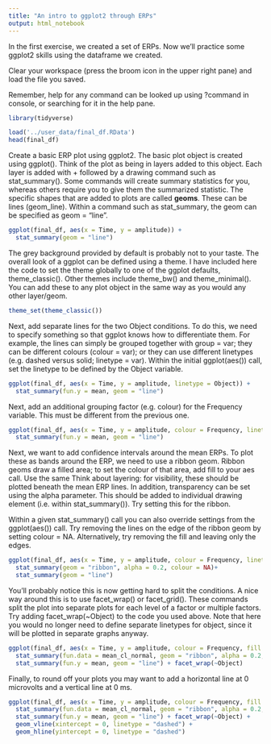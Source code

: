 ```yaml
---
title: "An intro to ggplot2 through ERPs"
output: html_notebook
---
```


In the first exercise, we created a set of ERPs. Now we'll practice some ggplot2 skills using the dataframe we created.

Clear your workspace (press the broom icon in the upper right pane) and load the file you saved.

Remember, help for any command can be looked up using ?command in console, or searching for it in the help pane.

```r
library(tidyverse)

load('../user_data/final_df.RData')
head(final_df)
```

Create a basic ERP plot using ggplot2. The basic plot object is created using ggplot(). Think of the plot as being in layers added to this object. Each layer is added with + followed by a drawing command such as stat_summary(). Some commands will create summary statistics for you, whereas others require you to give them the summarized statistic. The specific shapes that are added to plots are called **geoms**. These can be lines (geom_line). Within a command such as stat_summary, the geom can be specified as geom = "line".

```r
ggplot(final_df, aes(x = Time, y = amplitude)) +
  stat_summary(geom = "line")
```

The grey background provided by default is probably not to your taste. The overall look of a ggplot can be defined using a theme. I have included here the code to set the theme globally to one of the ggplot defaults, theme_classic(). Other themes include theme_bw() and theme_minimal(). You can add these to any plot object in the same way as you would any other layer/geom.

```r
theme_set(theme_classic())
```

Next, add separate lines for the two Object conditions. To do this, we need to specify something so that ggplot knows how to differentiate them. For example, the lines can simply be grouped together with group = var; they can be different colours (colour = var); or they can use different linetypes (e.g. dashed versus solid; linetype = var). Within the initial ggplot(aes()) call, set the linetype to be defined by the Object variable.

```r
ggplot(final_df, aes(x = Time, y = amplitude, linetype = Object)) +
  stat_summary(fun.y = mean, geom = "line")
```

Next, add an additional grouping factor (e.g. colour) for the Frequency variable. This must be different from the previous one.

```r
ggplot(final_df, aes(x = Time, y = amplitude, colour = Frequency, linetype = Object)) +
  stat_summary(fun.y = mean, geom = "line")
```

Next, we want to add confidence intervals around the mean ERPs. To plot these as bands around the ERP, we need to use a ribbon geom. Ribbon geoms draw a filled area; to set the colour of that area, add fill to your aes call. Use the same Think about layering: for visibility, these should be plotted beneath the mean ERP lines. In addition, transparency can be set using the alpha parameter. This should be added to individual drawing element (i.e. within stat_summary()). Try setting this for the ribbon. 

Within a given stat_summary() call you can also override settings from the ggplot(aes()) call. Try removing the lines on the edge of the ribbon geom by setting colour = NA. Alternatively, try removing the fill and leaving only the edges.

```r
ggplot(final_df, aes(x = Time, y = amplitude, colour = Frequency, linetype = Object, fill = Frequency)) +
  stat_summary(geom = "ribbon", alpha = 0.2, colour = NA)+
  stat_summary(geom = "line")
```

You'll probably notice this is now getting hard to split the conditions. A nice way around this is to use facet_wrap() or facet_grid(). These commands split the plot into separate plots for each level of a factor or multiple factors. Try adding facet_wrap(~Object) to the code you used above. Note that here you would no longer need to define separate linetypes for object, since it will be plotted in separate graphs anyway.


```r
ggplot(final_df, aes(x = Time, y = amplitude, colour = Frequency, fill = Frequency)) +
  stat_summary(fun.data = mean_cl_normal, geom = "ribbon", alpha = 0.2, colour = NA)+
  stat_summary(fun.y = mean, geom = "line") + facet_wrap(~Object)
```

Finally, to round off your plots you may want to add a horizontal line at 0 microvolts and a vertical line at 0 ms.

```r
ggplot(final_df, aes(x = Time, y = amplitude, colour = Frequency, fill = Frequency)) +
  stat_summary(fun.data = mean_cl_normal, geom = "ribbon", alpha = 0.2, colour = NA)+
  stat_summary(fun.y = mean, geom = "line") + facet_wrap(~Object) +
  geom_vline(xintercept = 0, linetype = "dashed") + 
  geom_hline(yintercept = 0, linetype = "dashed")

```


